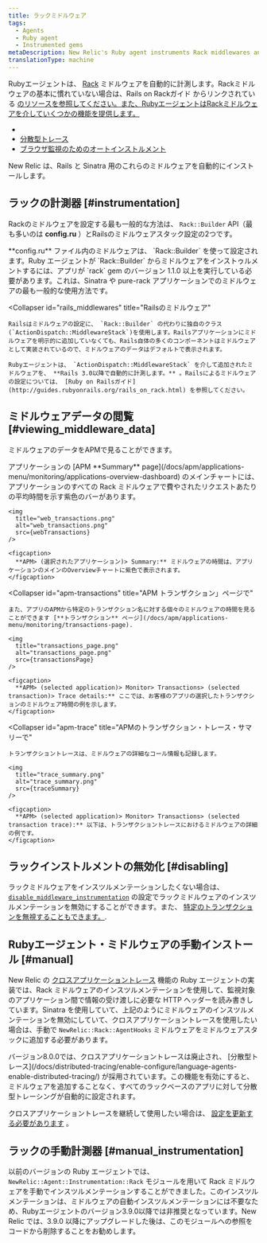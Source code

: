 ```yaml
---
title: ラックミドルウェア
tags:
  - Agents
  - Ruby agent
  - Instrumented gems
metaDescription: New Relic's Ruby agent instruments Rack middlewares and uses middlewares for functions like cross application tracing and browser auto-instrumentation.
translationType: machine
---
```





Rubyエージェントは、 [Rack](http://rack.github.io/) ミドルウェアを自動的に計測します。Rackミドルウェアの基本に慣れていない場合は、Rails on Rackガイド からリンクされている [のリソースを参照してください。また、RubyエージェントはRackミドルウェアを介していくつかの機能を提供します。](http://guides.rubyonrails.org/rails_on_rack.html#resources)

[](http://guides.rubyonrails.org/rails_on_rack.html#resources)

* [](http://guides.rubyonrails.org/rails_on_rack.html#resources)
* [](http://guides.rubyonrails.org/rails_on_rack.html#resources)[分散型トレース](/docs/distributed-tracing/enable-configure/language-agents-enable-distributed-tracing/)
* [ブラウザ監視のためのオートインストルメント](/docs/agents/ruby-agent/features/page-load-timing-ruby)

New Relic は、Rails と Sinatra 用のこれらのミドルウェアを自動的にインストールします。

## ラックの計測器 [#instrumentation]

Rackのミドルウェアを設定する最も一般的な方法は、 `Rack::Builder` API（最も多いのは **config.ru** ）とRailsのミドルウェアスタック設定の2つです。

<CollapserGroup>
  <Collapser
    id="rack_builder"
    title="ラック::ビルダー"
  >
    **config.ru** ファイル内のミドルウェアは、 `Rack::Builder` を使って設定されます。Ruby エージェントが `Rack::Builder` からミドルウェアをインストゥルメントするには、アプリが `rack` gem のバージョン 1.1.0 以上を実行している必要があります。これは、Sinatra や pure-rack アプリケーションでのミドルウェアの最も一般的な使用方法です。
  </Collapser>

  <Collapser
    id="rails_middlewares"
    title="Railsのミドルウェア"
  >
    Railsはミドルウェアの設定に、 `Rack::Builder` の代わりに独自のクラス(`ActionDispatch::MiddlewareStack`)を使用します。Railsアプリケーションにミドルウェアを明示的に追加していなくても、Rails自体の多くのコンポーネントはミドルウェアとして実装されているので、ミドルウェアのデータはデフォルトで表示されます。

    Rubyエージェントは、 `ActionDispatch::MiddlewareStack` を介して追加されたミドルウェアを、 **Rails 3.0以降で自動的に計測します。** 。Railsによるミドルウェアの設定については、 [Ruby on Railsガイド](http://guides.rubyonrails.org/rails_on_rack.html) を参照してください。
  </Collapser>
</CollapserGroup>

## ミドルウェアデータの閲覧 [#viewing_middleware_data]

ミドルウェアのデータをAPMで見ることができます。

<CollapserGroup>
  <Collapser
    id="apm-overview"
    title="APMのサマリーページで"
  >
    アプリケーションの [APM **Summary** page](/docs/apm/applications-menu/monitoring/applications-overview-dashboard) のメインチャートには、アプリケーションのすべての Rack ミドルウェアで費やされたリクエストあたりの平均時間を示す紫色のバーがあります。

    <img
      title="web_transactions.png"
      alt="web_transactions.png"
      src={webTransactions}
    />

    <figcaption>
      **APM> (選択されたアプリケーション)> Summary:** ミドルウェアの時間は、アプリケーションのメインのOverviewチャートに紫色で表示されます。
    </figcaption>
  </Collapser>

  <Collapser
    id="apm-transactions"
    title="APM トランザクション」ページで"
  >
    また、アプリのAPMから特定のトランザクション名に対する個々のミドルウェアの時間を見ることができます [**トランザクション** ページ](/docs/apm/applications-menu/monitoring/transactions-page).

    <img
      title="transactions_page.png"
      alt="transactions_page.png"
      src={transactionsPage}
    />

    <figcaption>
      **APM> (selected application)> Monitor> Transactions> (selected transaction)> Trace details:** ここでは、お客様のアプリの選択したトランザクションのミドルウェア時間の例を示します。
    </figcaption>
  </Collapser>

  <Collapser
    id="apm-trace"
    title="APMのトランザクション・トレース・サマリーで"
  >
    トランザクショントレースは、ミドルウェアの詳細なコール情報も記録します。

    <img
      title="trace_summary.png"
      alt="trace_summary.png"
      src={traceSummary}
    />

    <figcaption>
      **APM> (selected application)> Monitor> Transactions> (selected transaction trace):** 以下は、トランザクショントレースにおけるミドルウェアの詳細の例です。
    </figcaption>
  </Collapser>
</CollapserGroup>

## ラックインストルメントの無効化 [#disabling]

ラックミドルウェアをインスツルメンテーションしたくない場合は、 [`disable_middleware_instrumentation`](/docs/agents/ruby-agent/installation-configuration/ruby-agent-configuration) の設定でラックミドルウェアのインスツルメンテーションを無効にすることができます。また、 [特定のトランザクションを無視することもできます。](/docs/agents/ruby-agent/installation-configuration/ignoring-specific-transactions).

## Rubyエージェント・ミドルウェアの手動インストール [#manual]

New Relic の [クロスアプリケーショントレース](/docs/apm/traces/cross-application-traces/cross-application-tracing) 機能の Ruby エージェントの実装では、Rack ミドルウェアのインスツルメンテーションを使用して、監視対象のアプリケーション間で情報の受け渡しに必要な HTTP ヘッダーを読み書きしています。Sinatra を使用していて、上記のようにミドルウェアのインスツルメンテーションを無効にしていて、クロスアプリケーショントレースを使用したい場合は、手動で `NewRelic::Rack::AgentHooks` ミドルウェアをミドルウェアスタックに追加する必要があります。

<Callout variant="important">
  バージョン8.0.0では、クロスアプリケーショントレースは廃止され、 [分散型トレース](/docs/distributed-tracing/enable-configure/language-agents-enable-distributed-tracing/) が採用されています。この機能を有効にすると、ミドルウェアを追加することなく、すべてのラックベースのアプリに対して分散型トレーシングが自動的に設定されます。

  クロスアプリケーショントレースを継続して使用したい場合は、 [設定を更新する必要があります](/docs/agents/ruby-agent/features/cross-application-tracing-ruby#configuration) 。
</Callout>

## ラックの手動計測器 [#manual_instrumentation]

以前のバージョンの Ruby エージェントでは、 `NewRelic::Agent::Instrumentation::Rack` モジュールを用いて Rack ミドルウェアを手動でインスツルメンテーションすることができました。このインスツルメンテーションは、ミドルウェアの自動インスツルメンテーションには不要なため、Rubyエージェントのバージョン3.9.0以降では非推奨となっています。New Relic では、3.9.0 以降にアップグレードした後は、このモジュールへの参照をコードから削除することをお勧めします。